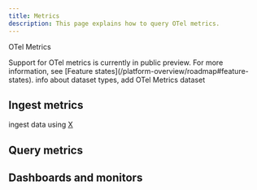 ```yaml
---
title: Metrics
description: This page explains how to query OTel metrics.
---
```



OTel Metrics

<Info>
Support for OTel metrics is currently in public preview. For more information, see [Feature states](/platform-overview/roadmap#feature-states).
</Info>

<Prerequisites />
info about dataset types, add OTel Metrics dataset

## Ingest metrics
ingest data using [X](send-data/opentelemetry)

## Query metrics

## Dashboards and monitors
